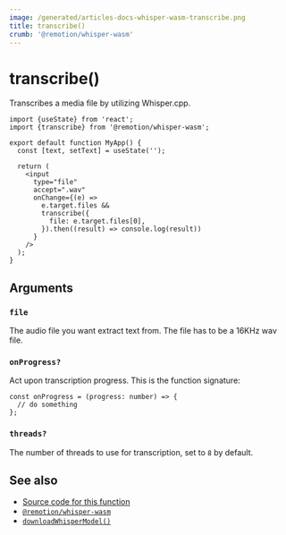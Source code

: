 ```yaml
---
image: /generated/articles-docs-whisper-wasm-transcribe.png
title: transcribe()
crumb: '@remotion/whisper-wasm'
---
```


# transcribe()

Transcribes a media file by utilizing Whisper.cpp.

```tsx twoslash title="app.tsx"
import {useState} from 'react';
import {transcribe} from '@remotion/whisper-wasm';

export default function MyApp() {
  const [text, setText] = useState('');

  return (
    <input
      type="file"
      accept=".wav"
      onChange={(e) =>
        e.target.files &&
        transcribe({
          file: e.target.files[0],
        }).then((result) => console.log(result))
      }
    />
  );
}
```

## Arguments

### `file`

The audio file you want extract text from. The file has to be a 16KHz wav file.

### `onProgress?`

Act upon transcription progress. This is the function signature:

```tsx twoslash
const onProgress = (progress: number) => {
  // do something
};
```

### `threads?`

The number of threads to use for transcription, set to `8` by default.

## See also

- [Source code for this function](https://github.com/remotion-dev/remotion/blob/main/packages/whisper-wasm/src/helpers.ts)
- [`@remotion/whisper-wasm`](/docs/whisper-wasm)
- [`downloadWhisperModel()`](/docs/whisper-wasm/download-whisper-model)
